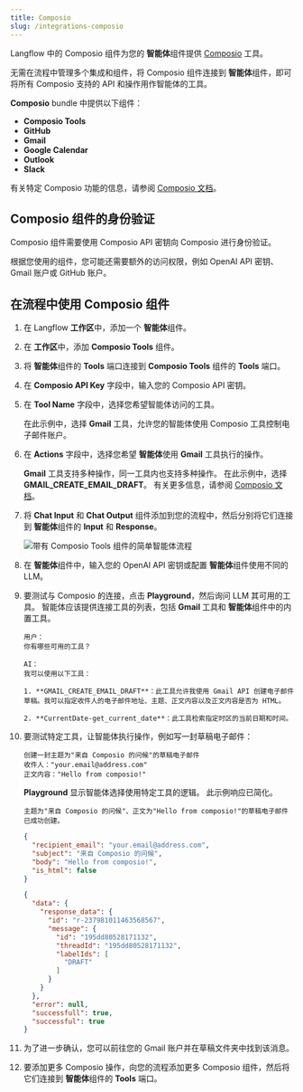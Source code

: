 ```yaml
---
title: Composio
slug: /integrations-composio
---
```


Langflow 中的 Composio 组件为您的 **智能体**组件提供 [Composio](https://app.composio.dev/) 工具。

无需在流程中管理多个集成和组件，将 Composio 组件连接到 **智能体**组件，即可将所有 Composio 支持的 API 和操作用作智能体的工具。

**Composio** bundle 中提供以下组件：

* **Composio Tools**
* **GitHub**
* **Gmail**
* **Google Calendar**
* **Outlook**
* **Slack**

有关特定 Composio 功能的信息，请参阅 [Composio 文档](https://docs.composio.dev/introduction/intro/overview)。

## Composio 组件的身份验证

Composio 组件需要使用 Composio API 密钥向 Composio 进行身份验证。

根据您使用的组件，您可能还需要额外的访问权限，例如 OpenAI API 密钥、Gmail 账户或 GitHub 账户。

## 在流程中使用 Composio 组件

1. 在 Langflow **工作区**中，添加一个 **智能体**组件。

2. 在 **工作区**中，添加 **Composio Tools** 组件。

3. 将 **智能体**组件的 **Tools** 端口连接到 **Composio Tools** 组件的 **Tools** 端口。

4. 在 **Composio API Key** 字段中，输入您的 Composio API 密钥。

5. 在 **Tool Name** 字段中，选择您希望智能体访问的工具。

    在此示例中，选择 **Gmail** 工具，允许您的智能体使用 Composio 工具控制电子邮件账户。

6. 在 **Actions** 字段中，选择您希望 **智能体**使用 **Gmail** 工具执行的操作。

    **Gmail** 工具支持多种操作，同一工具内也支持多种操作。
    在此示例中，选择 **GMAIL_CREATE_EMAIL_DRAFT**。
    有关更多信息，请参阅 [Composio 文档](https://docs.composio.dev/patterns/tools/use-tools/use-specific-actions)。

7. 将 **Chat Input** 和 **Chat Output** 组件添加到您的流程中，然后分别将它们连接到 **智能体**组件的 **Input** 和 **Response**。

    ![带有 Composio Tools 组件的简单智能体流程](/img/composio/composio-create-flow.png)

8. 在 **智能体**组件中，输入您的 OpenAI API 密钥或配置 **智能体**组件使用不同的 LLM。

9. 要测试与 Composio 的连接，点击 **Playground**，然后询问 LLM 其可用的工具。
智能体应该提供连接工具的列表，包括 **Gmail** 工具和 **智能体**组件中的内置工具。

    ```text
    用户：
    你有哪些可用的工具？

    AI：
    我可以使用以下工具：

    1. **GMAIL_CREATE_EMAIL_DRAFT**：此工具允许我使用 Gmail API 创建电子邮件草稿。我可以指定收件人的电子邮件地址、主题、正文内容以及正文内容是否为 HTML。

    2. **CurrentDate-get_current_date**：此工具检索指定时区的当前日期和时间。
    ```

10. 要测试特定工具，让智能体执行操作，例如写一封草稿电子邮件：

    ```text
    创建一封主题为"来自 Composio 的问候"的草稿电子邮件
    收件人："your.email@address.com"
    正文内容："Hello from composio!"
    ```

    **Playground** 显示智能体选择使用特定工具的逻辑。
    此示例响应已简化。

    ```text
    主题为"来自 Composio 的问候"、正文为"Hello from composio!"的草稿电子邮件已成功创建。
    ```

    ```json
    {
      "recipient_email": "your.email@address.com",
      "subject": "来自 Composio 的问候",
      "body": "Hello from composio!",
      "is_html": false
    }

    {
      "data": {
        "response_data": {
          "id": "r-237981011463568567",
          "message": {
            "id": "195dd80528171132",
            "threadId": "195dd80528171132",
            "labelIds": [
              "DRAFT"
            ]
          }
        }
      },
      "error": null,
      "successfull": true,
      "successful": true
    }
    ```

11. 为了进一步确认，您可以前往您的 Gmail 账户并在草稿文件夹中找到该消息。

12. 要添加更多 Composio 操作，向您的流程添加更多 Composio 组件，然后将它们连接到 **智能体**组件的 **Tools** 端口。